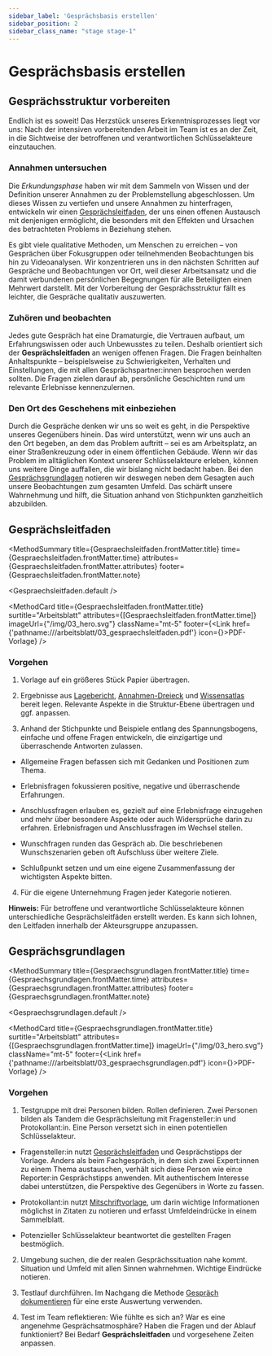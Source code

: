 ```yaml
---
sidebar_label: 'Gesprächsbasis erstellen'
sidebar_position: 2
sidebar_class_name: "stage stage-1"
---
```



# Gesprächsbasis erstellen

## Gesprächsstruktur vorbereiten

Endlich ist es soweit! Das Herzstück unseres Erkenntnisprozesses liegt vor uns: Nach der intensiven vorbereitenden Arbeit im Team ist es an der Zeit, in die Sichtweise der betroffenen und verantwortlichen Schlüsselakteure einzutauchen.

### Annahmen untersuchen

Die _Erkundungsphase_ haben wir mit dem Sammeln von Wissen und der Definition unserer Annahmen zu der Problemstellung abgeschlossen. Um dieses Wissen zu vertiefen und unsere Annahmen zu hinterfragen, entwickeln wir einen [Gesprächsleitfaden](#gesprächsleitfaden), der uns einen offenen Austausch mit denjenigen ermöglicht, die besonders mit den Effekten und Ursachen des betrachteten Problems in Beziehung stehen.

Es gibt viele qualitative Methoden, um Menschen zu erreichen – von Gesprächen über Fokusgruppen oder teilnehmenden Beobachtungen bis hin zu Videoanalysen. Wir konzentrieren uns in den nächsten Schritten auf Gespräche und Beobachtungen vor Ort, weil dieser Arbeitsansatz und die damit verbundenen persönlichen Begegnungen für alle Beteiligten einen Mehrwert darstellt. Mit der Vorbereitung der Gesprächsstruktur fällt es leichter, die Gespräche qualitativ auszuwerten.

### Zuhören und beobachten

Jedes gute Gespräch hat eine Dramaturgie, die Vertrauen aufbaut, um Erfahrungswissen oder auch Unbewusstes zu teilen. Deshalb orientiert sich der **Gesprächsleitfaden** an wenigen offenen Fragen. Die Fragen beinhalten Anhaltspunkte – beispielsweise zu Schwierigkeiten, Verhalten und Einstellungen, die mit allen Gesprächspartner:innen besprochen werden sollten. Die Fragen zielen darauf ab, persönliche Geschichten rund um relevante Erlebnisse kennenzulernen.

### Den Ort des Geschehens mit einbeziehen

Durch die Gespräche denken wir uns so weit es geht, in die Perspektive unseres Gegenübers hinein. Das wird unterstützt, wenn wir uns auch an den Ort begeben, an dem das Problem auftritt – sei es am Arbeitsplatz, an einer Straßenkreuzung oder in einem öffentlichen Gebäude. Wenn wir das Problem im alltäglichen Kontext unserer Schlüsselakteure erleben, können uns weitere Dinge auffallen, die wir bislang nicht bedacht haben. Bei den [Gesprächsgrundlagen](#gesprächsgrundlagen) notieren wir deswegen neben dem Gesagten auch unsere Beobachtungen zum gesamten Umfeld. Das schärft unsere Wahrnehmung und hilft, die Situation anhand von Stichpunkten ganzheitlich abzubilden.

## Gesprächsleitfaden

<MethodSummary
  title={Gespraechsleitfaden.frontMatter.title}
  time={Gespraechsleitfaden.frontMatter.time}
  attributes={Gespraechsleitfaden.frontMatter.attributes}
  footer={Gespraechsleitfaden.frontMatter.note}
>
  <Gespraechsleitfaden.default />
</MethodSummary>

<MethodCard
  title={Gespraechsleitfaden.frontMatter.title}
  surtitle="Arbeitsblatt"
  attributes={[Gespraechsleitfaden.frontMatter.time]}
  imageUrl={"/img/03_hero.svg"}
  className="mt-5"
  footer={<Link href={'pathname:///arbeitsblatt/03_gespraechsleitfaden.pdf'} icon={<EditIcon className="w-3 h-3 text-inherit" />}>PDF-Vorlage</Link>}
/>

### Vorgehen

1. Vorlage auf ein größeres Stück Papier übertragen.

2. Ergebnisse aus [Lagebericht](/buch/erkunden/untersuchungsfokus-setzen#lagebericht), [Annahmen-Dreieck](/buch/erkunden/annahmen-hinterfragen#annahmen-dreieck) und [Wissensatlas](/buch/erkunden/blinde-flecken-aufdecken#wissensatlas) bereit legen. Relevante Aspekte in die Struktur-Ebene übertragen und ggf. anpassen.

3. Anhand der Stichpunkte und Beispiele entlang des Spannungsbogens, einfache und offene Fragen entwickeln, die einzigartige und überraschende Antworten zulassen.

- Allgemeine Fragen befassen sich mit Gedanken und Positionen zum Thema.

- Erlebnisfragen fokussieren positive, negative und überraschende Erfahrungen.

- Anschlussfragen erlauben es, gezielt auf eine Erlebnisfrage einzugehen und mehr über besondere Aspekte oder auch Widersprüche darin zu erfahren. Erlebnisfragen und Anschlussfragen im Wechsel stellen.

- Wunschfragen runden das Gespräch ab. Die beschriebenen Wunschszenarien geben oft Aufschluss über weitere Ziele.

- Schlußpunkt setzen und um eine eigene Zusammenfassung der wichtigsten Aspekte bitten.

4. Für die eigene Unternehmung Fragen jeder Kategorie notieren.

<Hint>
  <b>Hinweis:</b> Für betroffene und verantwortliche Schlüsselakteure können unterschiedliche Gesprächsleitfäden erstellt werden. Es kann sich lohnen, den Leitfaden innerhalb der Akteursgruppe anzupassen.
</Hint>

## Gesprächsgrundlagen

<MethodSummary
  title={Gespraechsgrundlagen.frontMatter.title}
  time={Gespraechsgrundlagen.frontMatter.time}
  attributes={Gespraechsgrundlagen.frontMatter.attributes}
  footer={Gespraechsgrundlagen.frontMatter.note}
>
  <Gespraechsgrundlagen.default />
</MethodSummary>

<MethodCard
  title={Gespraechsgrundlagen.frontMatter.title}
  surtitle="Arbeitsblatt"
  attributes={[Gespraechsgrundlagen.frontMatter.time]}
  imageUrl={"/img/03_hero.svg"}
  className="mt-5"
  footer={<Link href={'pathname:///arbeitsblatt/03_gespraechsgrundlagen.pdf'} icon={<EditIcon className="w-3 h-3 text-inherit" />}>PDF-Vorlage</Link>}
/>

### Vorgehen

1. Testgruppe mit drei Personen bilden. Rollen definieren. Zwei Personen bilden als Tandem die Gesprächsleitung mit Fragensteller:in und Protokollant:in. Eine Person versetzt sich in einen potentiellen Schlüsselakteur.

- Fragensteller:in nutzt [Gesprächsleitfaden](#gesprächsleitfaden) und Gesprächstipps der Vorlage. Anders als beim Fachgespräch, in dem sich zwei Expert:innen zu einem Thema austauschen, verhält sich diese Person wie ein:e Reporter:in Gesprächstipps anwenden. Mit authentischem Interesse dabei unterstützen, die Perspektive des Gegenübers in Worte zu fassen.

- Protokollant:in nutzt [Mitschriftvorlage](#gesprächsgrundlagen), um darin wichtige Informationen möglichst in Zitaten zu notieren und erfasst Umfeldeindrücke in einem Sammelblatt.

- Potenzieller Schlüsselakteur beantwortet die gestellten Fragen bestmöglich.

2. Umgebung suchen, die der realen Gesprächssituation nahe kommt. Situation und Umfeld mit allen Sinnen wahrnehmen. Wichtige Eindrücke notieren.

3. Testlauf durchführen. Im Nachgang die Methode [Gespräch dokumentieren](/buch/erkennen/rausgehen-menschen-treffen#gespräch-dokumentieren) für eine erste Auswertung verwenden.

4. Test im Team reflektieren: Wie fühlte es sich an? War es eine angenehme Gesprächsatmosphäre? Haben die Fragen und der Ablauf funktioniert? Bei Bedarf **Gesprächsleitfaden** und vorgesehene Zeiten anpassen.